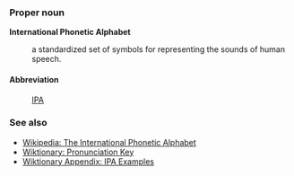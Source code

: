 === Proper noun ===
'''International Phonetic Alphabet'''
:a standardized set of symbols for representing the sounds of human speech.

==== Abbreviation ====
:[[IPA]]

=== See also ===
*[[w:International Phonetic Alphabet|Wikipedia: The International Phonetic Alphabet]]
*[[Wiktionary:Pronunciation key|Wiktionary: Pronunciation Key]]
*[[Wiktionary Appendix:IPA Examples|Wiktionary Appendix: IPA Examples]]